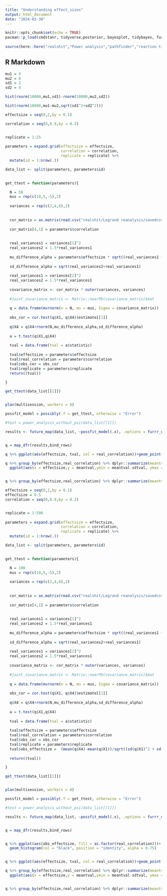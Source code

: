 ```yaml
---
title: "Understanding effect_sizes"
output: html_document
date: "2024-03-30"
---
```


```r
knitr::opts_chunk$set(echo = TRUE)
pacman::p_load(cmdstanr, tidyverse,posterior, bayesplot, tidybayes, furrr,bridgesampling, rstan, brms, faux,LRO.utilities,reticulate, tictoc,rockchalk)
  
source(here::here("realshit","Power analysis","pathfinder","reaction time", "pathfinder_rt_datasets_scripts.R"))
```

## R Markdown


```r
mu1 = 4
mu2 = 8
sd1 = 2
sd2 = 4

hist(rnorm(10000,mu1,sd1)-rnorm(10000,mu2,sd2))

hist(rnorm(10000,mu1-mu2,sqrt(sd1^2+sd2^2)))

```


```r
effectsize = seq(0,2,by = 0.1)

correlation = seq(0,0.9,by = 0.3)


replicate = 1:25
  
parameters = expand.grid(effectsize = effectsize,
                         correlation = correlation,
                         replicate = replicate) %>% 
  mutate(id = 1:nrow(.))

data_list <- split(parameters, parameters$id)
  

get_ttest = function(parameters){

  N = 50
  mus = rep(c(10,5,-5),2)
  
  variances = rep(c(2,4,6),2)
    
  
  cor_matrix = as.matrix(read.csv("realshit/Legrand reanalysis/savedcsv/correlation matrix.csv") %>% dplyr::select(-X))
  
  cor_matrix[4,1] = parameters$correlation
   
    
  real_variances1 = variances[1]^2
  real_variances2 = 1.5*real_variances1
  
  mu_difference_alpha = parameters$effectsize * sqrt((real_variances1 + real_variances2) / 2)
  
  sd_difference_alpha = sqrt(real_variances2+real_variances1)
  
  real_variances1 = variances[2]^2
  real_variances2 = 1.5*real_variances1
  
  covariance_matrix <- cor_matrix * outer(variances, variances)
  
  #joint_covariance_matrix <- Matrix::nearPD(covariance_matrix)$mat
  
  q = data.frame(mvrnorm(n = N, mu = mus, Sigma = covariance_matrix))
  
  obs_cor = cor.test(q$X1, q$X4)$estimate[[1]]
  
  q$X4 = q$X4+rnorm(N,mu_difference_alpha,sd_difference_alpha)
  
  a = t.test(q$X1,q$X4)
  
  tval = data.frame(tval = a$statistic)
  
  tval$effectsize = parameters$effectsize
  tval$real_correlation = parameters$correlation
  tval$obs_cor = obs_cor
  tval$replicate = parameters$replicate
  return((tval))

}

get_ttest(data_list[[1]])


plan(multisession, workers = 8)

possfit_model = possibly(.f = get_ttest, otherwise = "Error")

#test = power_analysis_without_psi(data_list[[1]])

results <- future_map(data_list, ~possfit_model(.x), .options = furrr_options(seed = TRUE),.progress = TRUE)


q = map_dfr(results,bind_rows)

q %>% ggplot(aes(effectsize, tval, col = real_correlation))+geom_point()

q %>% group_by(effectsize,real_correlation) %>% dplyr::summarize(meantval = mean(tval), sdtval = sd(tval)) %>% 
  ggplot(aes(x = effectsize,y = meantval,ymin = meantval-sdtval, ymax = meantval+sdtval, col = real_correlation))+geom_pointrange(position=position_dodge(width=0.1))+facet_wrap(~real_correlation)


q %>% group_by(effectsize,real_correlation) %>% dplyr::summarize(meantval = mean(tval), sdtval = sd(tval)) %>% ggplot(aes(x = effectsize, y = sdtval,col = as.factor(real_correlation)))+geom_point()+facet_wrap(~real_correlation)
```





```r
effectsize = seq(0,2,by = 0.1)
effectsize = 0.5
correlation = seq(0,0.9,by = 0.3)


replicate = 1:500
  
parameters = expand.grid(effectsize = effectsize,
                         correlation = correlation,
                         replicate = replicate) %>% 
  mutate(id = 1:nrow(.))

data_list <- split(parameters, parameters$id)
  

get_ttest = function(parameters){

  N = 100
  mus = rep(c(10,5,-5),2)
  
  variances = rep(c(2,4,6),2)
    
  
  cor_matrix = as.matrix(read.csv("realshit/Legrand reanalysis/savedcsv/correlation matrix.csv") %>% dplyr::select(-X))
  
  cor_matrix[4,1] = parameters$correlation
   
    
  real_variances1 = variances[1]^2
  real_variances2 = 1.5*real_variances1
  
  mu_difference_alpha = parameters$effectsize * sqrt((real_variances1 + real_variances2) / 2)
  
  sd_difference_alpha = sqrt(real_variances2+real_variances1)
  
  real_variances1 = variances[2]^2
  real_variances2 = 1.5*real_variances1
  
  covariance_matrix <- cor_matrix * outer(variances, variances)
  
  #joint_covariance_matrix <- Matrix::nearPD(covariance_matrix)$mat
  
  q = data.frame(mvrnorm(n = N, mu = mus, Sigma = covariance_matrix))
  
  obs_cor = cor.test(q$X1, q$X4)$estimate[[1]]
  
  q$X4 = q$X4+rnorm(N,mu_difference_alpha,sd_difference_alpha)
  
  a = t.test(q$X1,q$X4)
  
  tval = data.frame(tval = a$statistic)
  
  tval$effectsize = parameters$effectsize
  tval$real_correlation = parameters$correlation
  tval$obs_cor = obs_cor
  tval$replicate = parameters$replicate
  tval$obs_effectsize =  (mean(q$X4)-mean(q$X1))/sqrt((sd(q$X1)^2 + sd(q$X4)^2)/2)
  
  return((tval))

}

get_ttest(data_list[[1]])


plan(multisession, workers = 8)

possfit_model = possibly(.f = get_ttest, otherwise = "Error")

#test = power_analysis_without_psi(data_list[[1]])

results <- future_map(data_list, ~possfit_model(.x), .options = furrr_options(seed = TRUE),.progress = TRUE)


q = map_dfr(results,bind_rows)


q %>% ggplot(aes(obs_effectsize, fill = as.factor(real_correlation)))+
  geom_histogram(col = "black", position = "identity", alpha = 0.75)


q %>% ggplot(aes(effectsize, tval, col = real_correlation))+geom_point()

q %>% group_by(effectsize,real_correlation) %>% dplyr::summarize(meantval = mean(tval), sdtval = sd(tval)) %>% 
  ggplot(aes(x = effectsize,y = meantval,ymin = meantval-sdtval, ymax = meantval+sdtval, col = real_correlation))+geom_pointrange(position=position_dodge(width=0.1))+facet_wrap(~real_correlation)


q %>% group_by(effectsize,real_correlation) %>% dplyr::summarize(meantval = mean(tval), sdtval = sd(tval)) %>% ggplot(aes(x = effectsize, y = sdtval,col = as.factor(real_correlation)))+geom_point()+facet_wrap(~real_correlation)
```


